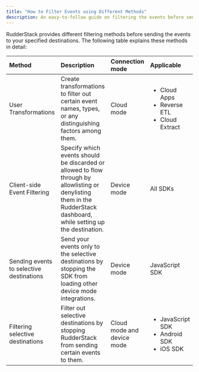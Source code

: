 ```yaml
---
title: "How to Filter Events using Different Methods"
description: An easy-to-follow guide on filtering the events before sending them to your specified destinations in RudderStack.
---
```


RudderStack provides different filtering methods before sending the events to your specified destinations. The following table explains these methods in detail:

| Method     | Description    | Connection mode | Applicable |
| :--------- | :----------- | :----------- |:----------- |
| <Link to="/features/transformations/">User Transformations</Link> | Create transformations to filter out certain event names, types, or any distinguishing factors among them. | Cloud mode | <ul><li><Link to="/sources/event-streams/cloud-apps/">Cloud Apps</Link></li><li><Link to="/sources/reverse-etl/">Reverse ETL</Link></li><li><Link to="/sources/extract/">Cloud Extract</Link></li></ul> |
| <Link to="/sources/event-streams/sdks/event-filtering/">Client-side Event Filtering</Link> | Specify which events should be discarded or allowed to flow through by allowlisting or denylisting them in the RudderStack dashboard, while setting up the destination. | Device mode | <Link to="/sources/event-streams/sdks/">All SDKs</Link> |
| <Link to="/sources/event-streams/sdks/rudderstack-javascript-sdk/#loading-selective-destinations">Sending events to selective destinations</Link> | Send your events only to the selective destinations by stopping the SDK from loading other device mode integrations. |Device mode | <Link to="/sources/event-streams/sdks/rudderstack-javascript-sdk/">JavaScript SDK</Link> |
| <Link to="/user-guides/how-to-guides/how-to-filter-selective-destinations/">Filtering selective destinations</Link>   | Filter out selective destinations by stopping RudderStack from sending certain events to them. | Cloud mode and device mode | <ul><li><Link to="/sources/event-streams/sdks/rudderstack-javascript-sdk/#filtering-selective-destinations">JavaScript SDK</Link></li><li><Link to="/sources/event-streams/sdks/rudderstack-android-sdk/#enablingdisabling-events-for-specific-destinations">Android SDK</Link></li><li><Link to="/sources/event-streams/sdks/rudderstack-ios-sdk/#enablingdisabling-events-for-specific-destinations">iOS SDK</Link></li></ul> |



